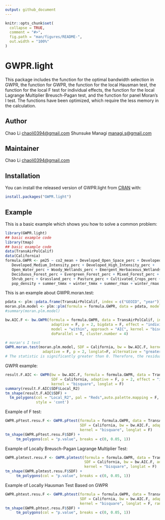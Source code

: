 ```yaml
---
output: github_document
---
```


<!-- README.md is generated from README.Rmd. Please edit that file -->

```r
knitr::opts_chunk$set(
  collapse = TRUE,
  comment = "#>",
  fig.path = "man/figures/README-",
  out.width = "100%"
)
```

# GWPR.light

<!-- badges: start -->
<!-- badges: end -->

This package includes the function for the optimal bandwidth selection in GWPR, the function for GWPR, the function for the local Hausman test, the function for the local F test for individual effects, the function for the local Lagrange Multiplier Breusch-Pagan test, and the function for panel Moran's I test. The functions have been optimized, which require the less memory in the calculation. 

## Author 

Chao Li <chaoli0394@gmail.com> Shunsuke Managi <managi.s@gmail.com>

## Maintainer

Chao Li <chaoli0394@gmail.com>


## Installation

You can install the released version of GWPR.light from [CRAN](https://CRAN.R-project.org) with:

``` r
install.packages("GWPR.light")
```

## Example

This is a basic example which shows you how to solve a common problem:

```r
library(GWPR.light)
## basic example code
library(tmap)
## basic example code
data(TransAirPolCalif)
data(California)
formula.GWPR <- pm25 ~ co2_mean + Developed_Open_Space_perc + Developed_Low_Intensity_perc +
   Developed_Medium_Intensity_perc + Developed_High_Intensity_perc +
   Open_Water_perc + Woody_Wetlands_perc + Emergent_Herbaceous_Wetlands_perc +
   Deciduous_Forest_perc + Evergreen_Forest_perc + Mixed_Forest_perc +
   Shrub_perc + Grassland_perc + Pasture_perc + Cultivated_Crops_perc +
   pop_density + summer_tmmx + winter_tmmx + summer_rmax + winter_rmax
```

This is an example about GWPR.moran.test:
```r
pdata <- plm::pdata.frame(TransAirPolCalif, index = c("GEOID", "year"))
moran.plm.model <- plm::plm(formula = formula.GWPR, data = pdata, model = "within")
#summary(moran.plm.model)

bw.AIC.F <- bw.GWPR(formula = formula.GWPR, data = TransAirPolCalif, index = c("GEOID", "year"), SDF = California,
                     adaptive = F, p = 2, bigdata = F, effect = "individual",
                     model = "within", approach = "AIC", kernel = "bisquare", longlat = F,
                     doParallel = T, cluster.number = 4)

# moran's I test
GWPR.moran.test(moran.plm.model, SDF = California, bw = bw.AIC.F, kernel = "bisquare",
                 adaptive = F, p = 2, longlat=F, alternative = "greater")
# The statistic is significantly greater than 0. Therefore, the residuals are spatially clustered.
```

GWPR example:

```r
result.F.AIC <- GWPR(bw = bw.AIC.F, formula = formula.GWPR, data = TransAirPolCalif, index = c("GEOID", "year"),
                     SDF = California, adaptive = F, p = 2, effect = "individual", model = "within",
                     kernel = "bisquare", longlat = F)
summary(result.F.AIC$SDF$Local_R2)
tm_shape(result.F.AIC$SDF) +
  tm_polygons(col = "Local_R2", pal = "Reds",auto.palette.mapping = F,
              style = 'cont')
```

Example of F test:
```r
GWPR.pFtest.resu.F <- GWPR.pFtest(formula = formula.GWPR, data = TransAirPolCalif, index = c("GEOID", "year"),
                                  SDF = California, bw = bw.AIC.F, adaptive = F, p = 2, effect = "individual",
                                  kernel = "bisquare", longlat = F)
tm_shape(GWPR.pFtest.resu.F$SDF) +
     tm_polygons(col = "p.value", breaks = c(0, 0.05, 1))
```

Example of Locally Breusch-Pagan Lagrange Multiplier Test:
```r
GWPR.plmtest.resu.F <- GWPR.plmtest(formula = formula.GWPR, data = TransAirPolCalif, index = c("GEOID", "year"),
                                    SDF = California, bw = bw.AIC.F, adaptive = F, p = 2,
                                    kernel = "bisquare", longlat = F)
tm_shape(GWPR.plmtest.resu.F$SDF) +
     tm_polygons(col = "p.value", breaks = c(0, 0.05, 1))
```

Example of Locally Hausman Test Based on GWPR
```r
GWPR.phtest.resu.F <- GWPR.phtest(formula = formula.GWPR, data = TransAirPolCalif, index = c("GEOID", "year"),
                                  SDF = California, bw = bw.AIC.F, adaptive = F, p = 2, effect = "individual",
                                  kernel = "bisquare", longlat = F, random.method = "amemiya")
tm_shape(GWPR.phtest.resu.F$SDF) +
     tm_polygons(col = "p.value", breaks = c(0, 0.05, 1))
```

